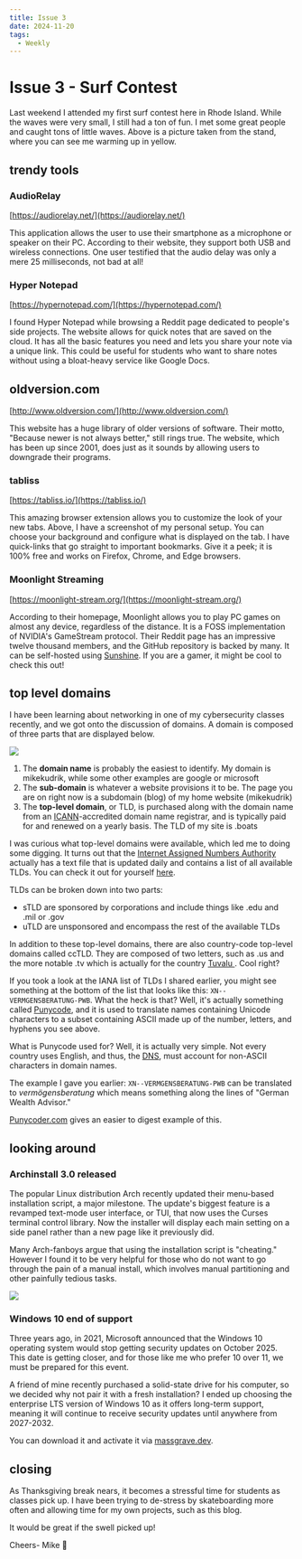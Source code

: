 ```yaml
---
title: Issue 3
date: 2024-11-20
tags:
  - Weekly
---
```


# Issue 3 - Surf Contest 

<CustomImage src="https://raw.githubusercontent.com/michael-kudrik/BlogPosts/main/images/Issue3/surfContest.jpg" alt="Image of me at surf contest"/>

Last weekend I attended my first surf contest here in Rhode Island. While the waves were very small, I still had a ton of fun. I met some great people and caught tons of little waves. Above is a picture taken from the stand, where you can see me warming up in yellow.

## trendy tools

### AudioRelay

[https://audiorelay.net/](https://audiorelay.net/)

 <CustomImage src="https://raw.githubusercontent.com/michael-kudrik/BlogPosts/main/images/Issue3/AudioRelay.png" alt="AudioRelay"/>

This application allows the user to use their smartphone as a microphone or speaker on their PC. According to their website, they support both USB and wireless connections. One user testified that the audio delay was only a mere 25 milliseconds, not bad at all!

### Hyper Notepad

[https://hypernotepad.com/](https://hypernotepad.com/)

  <CustomImage src="https://raw.githubusercontent.com/michael-kudrik/BlogPosts/main/images/Issue3/HyperNotepad.png" alt="Hyper Notepad" />

I found Hyper Notepad while browsing a Reddit page dedicated to people's side projects. The website allows for quick notes that are saved on the cloud. It has all the basic features you need and lets you share your note via a unique link. This could be useful for students who want to share notes without using a bloat-heavy service like Google Docs. 

## oldversion.com

[http://www.oldversion.com/](http://www.oldversion.com/)

This website has a huge library of older versions of software. Their motto, "Because newer is not always better," still rings true. The website, which has been up since 2001, does just as it sounds by allowing users to downgrade their programs. 

### tabliss

[https://tabliss.io/](https://tabliss.io/)

  <CustomImage src="https://raw.githubusercontent.com/michael-kudrik/BlogPosts/main/images/Issue3/tabliss.jpg" alt="tabliss" />

This amazing browser extension allows you to customize the look of your new tabs. Above, I have a screenshot of my personal setup. You can choose your background and configure what is displayed on the tab. I have quick-links that go straight to important bookmarks. Give it a peek; it is 100% free and works on Firefox, Chrome, and Edge browsers.

### Moonlight Streaming

[https://moonlight-stream.org/](https://moonlight-stream.org/)

According to their homepage, Moonlight allows you to play PC games on almost any device, regardless of the distance. It is a FOSS implementation of NVIDIA's GameStream protocol. Their Reddit page has an impressive twelve thousand members, and the GitHub repository is backed by many. It can be self-hosted using [Sunshine](https://app.lizardbyte.dev/Sunshine/?lng=en-US). If you are a gamer, it might be cool to check this out!
  
## top level domains

I have been learning about networking in one of my cybersecurity classes recently, and we got onto the discussion of domains. A domain is composed of three parts that are displayed below.

  ![](https://love2dev.com/img/domain-name-structure-diagram-720x345.png)

1. The **domain name** is probably the easiest to identify. My domain is mikekudrik, while some other examples are google or microsoft 
2. The **sub-domain** is whatever a website provisions it to be. The page you are on right now is a subdomain (blog) of my home website (mikekudrik)
3. The **top-level domain**, or TLD, is purchased along with the domain name from an [ICANN](https://www.icann.org/)-accredited domain name registrar, and is typically paid for and renewed on a yearly basis. The TLD of my site is .boats

I was curious what top-level domains were available, which led me to doing some digging. It turns out that the [Internet Assigned Numbers Authority](https://www.iana.org/) actually has a text file that is updated daily and contains a list of all available TLDs. You can check it out for yourself [here](http://data.iana.org/TLD/tlds-alpha-by-domain.txt).

TLDs can be broken down into two parts:
- sTLD are sponsored by corporations and include things like .edu and .mil or .gov
- uTLD are unsponsored and encompass the rest of the available TLDs

In addition to these top-level domains, there are also country-code top-level domains called ccTLD. They are composed of two letters, such as .us and the more notable .tv which is actually for the country [Tuvalu ](https://en.wikipedia.org/wiki/.tv). Cool right?

If you took a look at the IANA list of TLDs I shared earlier, you might see something at the bottom of the list that looks like this: `XN--VERMGENSBERATUNG-PWB`. What the heck is that? Well, it's actually something called  [Punycode](https://en.wikipedia.org/wiki/Punycode), and it is used to translate names containing Unicode characters to a subset containing ASCII made up of the number, letters, and hyphens you see above.

What is Punycode used for? Well, it is actually very simple. Not every country uses English, and thus, the [DNS](https://en.wikipedia.org/wiki/Domain_Name_System), must account for non-ASCII characters in domain names. 

The example I gave you earlier: `XN--VERMGENSBERATUNG-PWB` can be translated to *vermögensberatung* which means something along the lines of "German Wealth Advisor." 

[Punycoder.com](https://www.punycoder.com/) gives an easier to digest example of this. 

<CustomImage src="https://raw.githubusercontent.com/michael-kudrik/BlogPosts/main/images/Issue3/punyExample.png" alt="punycode translator" />

## looking around

### Archinstall 3.0 released

The popular Linux distribution Arch recently updated their menu-based installation script, a major milestone. The update's biggest feature is a revamped text-mode user interface, or TUI, that now uses the Curses terminal control library. Now the installer will display each main setting on a side panel rather than a new page like it previously did. 

Many Arch-fanboys argue that using the installation script is "cheating." However I found it to be very helpful for those who do not want to go through the pain of a manual install, which involves manual partitioning and other painfully tedious tasks. 

![](https://private-user-images.githubusercontent.com/861439/386946803-2e4dde3a-39fb-4fb2-a400-911d36a6efa0.png?jwt=eyJhbGciOiJIUzI1NiIsInR5cCI6IkpXVCJ9.eyJpc3MiOiJnaXRodWIuY29tIiwiYXVkIjoicmF3LmdpdGh1YnVzZXJjb250ZW50LmNvbSIsImtleSI6ImtleTUiLCJleHAiOjE3MzIxNTAxNjAsIm5iZiI6MTczMjE0OTg2MCwicGF0aCI6Ii84NjE0MzkvMzg2OTQ2ODAzLTJlNGRkZTNhLTM5ZmItNGZiMi1hNDAwLTkxMWQzNmE2ZWZhMC5wbmc_WC1BbXotQWxnb3JpdGhtPUFXUzQtSE1BQy1TSEEyNTYmWC1BbXotQ3JlZGVudGlhbD1BS0lBVkNPRFlMU0E1M1BRSzRaQSUyRjIwMjQxMTIxJTJGdXMtZWFzdC0xJTJGczMlMkZhd3M0X3JlcXVlc3QmWC1BbXotRGF0ZT0yMDI0MTEyMVQwMDQ0MjBaJlgtQW16LUV4cGlyZXM9MzAwJlgtQW16LVNpZ25hdHVyZT1hZjI5OTc4ZDVlZjRmOTA4MjNjOGZjZTRjZWE2MmQyYWJhODgyYjMwMzA3Mzc4YWI3ZjY1NDE3ODFkOWM1MTA0JlgtQW16LVNpZ25lZEhlYWRlcnM9aG9zdCJ9.fJm7IDA-M_d34chLHONwH2Kr8q723dxNuKVRupjOK7c)

### Windows 10 end of support

Three years ago, in 2021, Microsoft announced that the Windows 10 operating system would stop getting security updates on October 2025. This date is getting closer, and for those like me who prefer 10 over 11, we must be prepared for this event.

A friend of mine recently purchased a solid-state drive for his computer, so we decided why not pair it with a fresh installation? I ended up choosing the enterprise LTS version of Windows 10 as it offers long-term support, meaning it will continue to receive security updates until anywhere from 2027-2032. 

You can download it and activate it via [massgrave.dev](https://massgrave.dev/windows_ltsc_links).

## closing

As Thanksgiving break nears, it becomes a stressful time for students as classes pick up. I have been trying to de-stress by skateboarding more often and allowing time for my own projects, such as this blog. 

It would be great if the swell picked up!

Cheers-
Mike 🤙